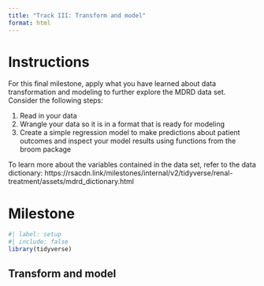 ```yaml
---
title: "Track III: Transform and model"
format: html
---
```


# Instructions

For this final milestone, apply what you have learned about data transformation and modeling to further explore the MDRD data set. Consider the following steps:

1. Read in your data
2. Wrangle your data so it is in a format that is ready for modeling
3. Create a simple regression model to make predictions about patient outcomes and inspect your model results using functions from the broom package

To learn more about the variables contained in the data set, refer to the data dictionary: https://rsacdn.link/milestones/internal/v2/tidyverse/renal-treatment/assets/mdrd_dictionary.html

# Milestone

```r
#| label: setup
#| include: false
library(tidyverse)

```

## Transform and model